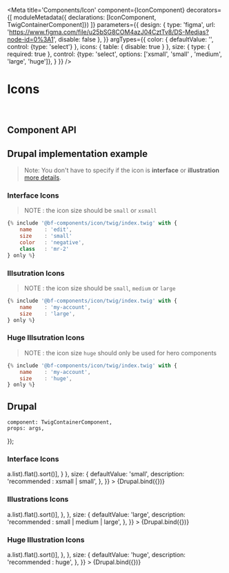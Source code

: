 


<Meta
    title='Components/Icon'
    component={IconComponent}
    decorators={[
        moduleMetadata({ declarations: [IconComponent, TwigContainerComponent]})
    ]}
    parameters={{
        design: {
            type: 'figma',
            url: 'https://www.figma.com/file/u25bSG8COM4azJ04CztTv8/DS-Medias?node-id=0%3A1',
            disable: false
        },
    }}
    argTypes={{
        color: {
            defaultValue: '',
            control: {type: 'select'}
        },
        icons: {
            table: { disable: true }
        },
        size: {
                type: { required: true },
                control: {type: 'select', options: ['xsmall', 'small' , 'medium', 'large', 'huge']},
        }
    }}
/>


# Icons

<br/>



## Component API

<Props of={IconComponent} />



## Drupal implementation example

> Note: You don't have to specify if the icon is **interface** or **illustration** [more details](?path=/docs/styles-icons--page).

### Interface Icons
> NOTE : the icon size should be `small` or `xsmall`

``` jsx
{% include '@bf-components/icon/twig/index.twig' with {
    name    : 'edit',
    size    : 'small'
    color   : 'negative',
    class   : 'mr-2'
} only %}

```
### Illsutration Icons
> NOTE : the icon size should be `small`, `medium` or `large`

``` jsx
{% include '@bf-components/icon/twig/index.twig' with {
    name    : 'my-account',
    size    : 'large',
} only %}

```

### Huge Illsutration Icons
> NOTE : the icon size `huge` should only be used for hero components

``` jsx
{% include '@bf-components/icon/twig/index.twig' with {
    name    : 'my-account',
    size    : 'huge',
} only %}

```

## Drupal

    component: TwigContainerComponent,
    props: args,
});


### Interface Icons

<Canvas withSource='none'>
    <Story
        name='Drupal - Interface'
        height='700px'
        args={{
            elementPath : 'components/icon/_doc/template.drupal',
            icons       : interfaceIcons
        }}
        argTypes={{
            name: {
                defaultValue: '',
                control: {
                    type: 'select',
                    options: ['All icons', ...interfaceIcons.map(a => a.list).flat().sort()],
                }
            },
            size: {
                defaultValue: 'small',
                description: 'recommended : xsmall | small',
            },
        }}
    >
        {Drupal.bind({})}
    </Story>
</Canvas>

### Illustrations Icons

<Canvas withSource='none'>
    <Story
        name='Drupal - Illustration'
        height='700px'
        args={{
            elementPath : 'components/icon/_doc/template.drupal',
            icons       : illustrationIcons
        }}
        argTypes={{
            name: {
                defaultValue: '',
                control: {
                    type: 'select',
                    options: ['All icons', ...illustrationIcons.map(a => a.list).flat().sort()],
                },
            },
            size: {
                defaultValue: 'large',
                description: 'recommended : small | medium | large',
            },
        }}
    >
        {Drupal.bind({})}
    </Story>
</Canvas>

### Huge Illustration Icons

<Canvas  withSource='none'>
    <Story
        name='Drupal - Huge Illustration'
        height='700px'
        args={{
            elementPath : 'components/icon/_doc/template.drupal',
            icons       : illustrationIcons
        }}
        argTypes={{
            name: {
                defaultValue: '',
                control: {
                    type: 'select',
                    options: ['All icons', ...illustrationIcons.map(a => a.list).flat().sort()],
                },
            },
            size: {
                defaultValue: 'huge',
                description: 'recommended : huge',
            },
        }}
    >
        {Drupal.bind({})}
    </Story>
</Canvas>
